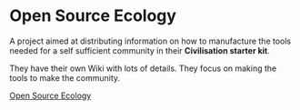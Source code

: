 =Open Source Ecology=
A project aimed at distributing information on how to manufacture the tools needed for a self sufficient community in their '''Civilisation starter kit'''.

They have their own Wiki with lots of details.  They focus on making the tools to make the community.

[http://opensourceecology.org/wiki/Main_Page Open Source Ecology]